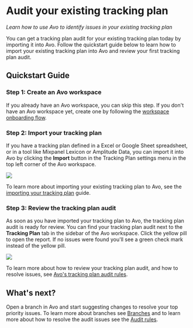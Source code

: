 # Audit your existing tracking plan

_Learn how to use Avo to identify issues in your existing tracking plan_

You can get a tracking plan audit for your existing tracking plan today by importing it into Avo. Follow the quickstart guide below to learn how to import your existing tracking plan into Avo and review your first tracking plan audit.

## Quickstart Guide

### Step 1: Create an Avo workspace

If you already have an Avo workspace, you can skip this step. If you don't have an Avo workspace yet, create one by following the [workspace onboarding flow](https://avo.app/onboarding).

### Step 2: Import your tracking plan

If you have a tracking plan defined in a Excel or Google Sheet spreadsheet, or in a tool like Mixpanel Lexicon or Amplitude Data, you can import it into Avo by clicking the **Import** button in the Tracking Plan settings menu in the top left corner of the Avo workspace.

![](/images/audit/import-button.png)

To learn more about importing your existing tracking plan to Avo, see the
[importing your tracking plan](/publishing/importing) guide.

### Step 3: Review the tracking plan audit

As soon as you have imported your tracking plan to Avo, the tracking plan audit is ready for review. You can find your tracking plan audit next to the **Tracking Plan** tab in the sidebar of the Avo workspace. Click the yellow pill to open the report. If no issues were found you'll see a green check mark instead of the yellow pill.

![](/images/audit/audit.png)

To learn more about how to review your tracking plan audit, and how to resolve issues, see [Avo's tracking plan audit rules](/audit/rules).

## What's next?

Open a branch in Avo and start suggesting changes to resolve your top priority issues. To learn more about branches see [Branches](/data-design/branches) and to learn more about how to resolve the audit issues see the [Audit rules](/audit/rules).
